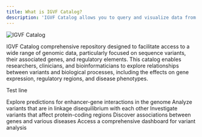 ```yaml
---
title: What is IGVF Catalog?
description: 'IGVF Catalog allows you to query and visualize data from the IGVF Consortium'
---
```


<Frame caption="https://www.nature.com/articles/s41586-024-07510-0">
  <img
    className="block"
    src="/images/hero.png"
    alt="IGVF Catalog"
  />
</Frame>

IGVF Catalog comprehensive repository designed to facilitate access to a wide range of genomic data, particularly focused on sequence variants, their associated genes, and regulatory elements. This catalog enables researchers, clinicians, and bioinformaticians to explore relationships between variants and biological processes, including the effects on gene expression, regulatory regions, and disease phenotypes.

Test line

<CardGroup cols={3}>
  <Card
    title="Enhancer-Gene Model Predictions"
    icon="dna"
  >
    Explore predictions for enhancer-gene interactions in the genome
  </Card>
  <Card
    title="Variants in Linkage Disequilibrium"
    icon="link"
  >
    Analyze variants that are in linkage disequilibrium with each other
  </Card>
  <Card
    title="Coding Variants"
    icon="code"
  >
    Investigate variants that affect protein-coding regions
  </Card>
  <Card
    title="Gene Diseases"
    icon="virus"
  >
    Discover associations between genes and various diseases
  </Card>
  <Card
    title="Variant Dashboard"
    icon="chart-simple"
  >
    Access a comprehensive dashboard for variant analysis
  </Card>
</CardGroup>
